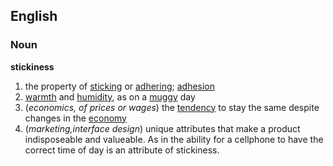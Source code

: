 ==English==
===Noun===
'''stickiness'''
# the property of [[sticking]] or [[adhering]]; [[adhesion]]
# [[warmth]] and [[humidity]], as on a [[muggy]] day
#(''economics, of prices or wages'') the [[tendency]] to stay the same despite changes in the [[economy]]
#(''marketing,interface design'') unique attributes that make a product indisposeable and valueable. As in the ability for a cellphone to have the correct time of day is an attribute of stickiness.